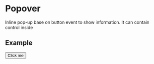 
# Popover

Inline pop-up base on button event to show information. It can contain control inside

## Example

<Popover>
  <Button>Click me</Button>
</Popover>
